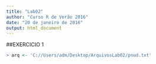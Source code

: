 ```yaml
---
title: "Lab02"
author: "Curso R de Verão 2016"
date: "20 de janeiro de 2016"
output: html_document
---
```


##EXERCICIO 1
```r
> arq <- 'C://Users/adm/Desktop/ArquivosLab02/pnud.txt'

```

